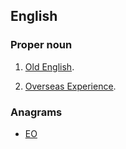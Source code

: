 {{also|oe|Oe|Œ|œ}}
==English==

===Proper noun===
{{en-proper noun}}

# {{context|linguistics|initialism}} [[Old English]].
# {{context|New Zealand|initialism}} [[Overseas Experience]].

===Anagrams===
* [[EO#English|EO]]